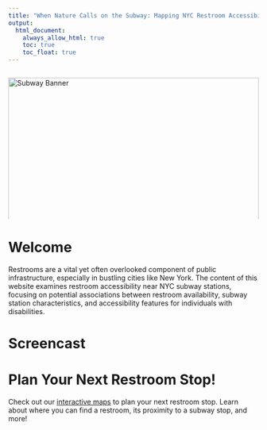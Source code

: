 ```yaml
---
title: "When Nature Calls on the Subway: Mapping NYC Restroom Accessibility"
output: 
  html_document:
    always_allow_html: true
    toc: true
    toc_float: true
---
```


<div style="width: 100%; height: 300px; overflow: hidden; position: relative; margin-bottom: 20px;">
  <img src="https://media1.giphy.com/media/v1.Y2lkPTc5MGI3NjExcGxkd3h4bjN3a2ZtOHNjYXViZXg1Ym84Y3JrdmVyaThha2g2YWN6YyZlcD12MV9pbnRlcm5hbF9naWZfYnlfaWQmY3Q9Zw/ogwJkeUuqadDmehSt9/giphy.webp" 
       alt="Subway Banner" 
       style="width: 100%; height: 100%; object-fit: cover; position: absolute;">
</div>

# Welcome

Restrooms are a vital yet often overlooked component of public infrastructure, especially in bustling cities like New York. The content of this website examines restroom accessibility near NYC subway stations, focusing on potential associations between restroom availability, subway station characteristics, and accessibility features for individuals with disabilities.

# Screencast


# Plan Your Next Restroom Stop!

Check out our [interactive maps](Hotspot.html) to plan your next restroom stop. Learn about where you can find a restroom, its proximity to a subway stop, and more!